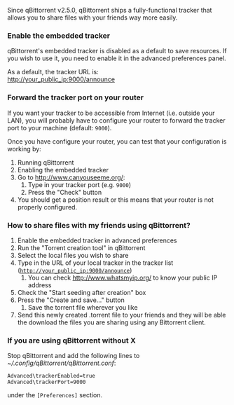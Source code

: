 Since qBittorrent v2.5.0, qBittorrent ships a fully-functional tracker that allows you to share files with your friends way more easily.

=== Enable the embedded tracker ===
qBittorrent's embedded tracker is disabled as a default to save resources. If you wish to use it, you need to enable it in the advanced preferences panel.

As a default, the tracker URL is:<br />
 http://your_public_ip:9000/announce

=== Forward the tracker port on your router ===
If you want your tracker to be accessible from Internet (i.e. outside your LAN), you will probably have to configure your router to forward the tracker port to your machine (default: <code>9000</code>).

Once you have configure your router, you can test that your configuration is working by:
# Running qBittorrent
# Enabling the embedded tracker
# Go to [[http://www.canyouseeme.org/]]:
## Type in your tracker port (e.g. <code>9000</code>)
## Press the "Check" button
# You should get a position result or this means that your router is not properly configured.

=== How to share files with my friends using qBittorrent? ===

# Enable the embedded tracker in advanced preferences
# Run the "Torrent creation tool" in qBittorrent
# Select the local files you wish to share
# Type in the URL of your local tracker in the tracker list (<code>http://your_public_ip:9000/announce</code>)
## You can check [[http://www.whatsmyip.org/]] to know your public IP address
# Check the "Start seeding after creation" box
# Press the "Create and save..." button
## Save the torrent file wherever you like
# Send this newly created .torrent file to your friends and they will be able the download the files you are sharing using any Bittorrent client.

=== If you are using qBittorrent without X ===
Stop qBittorrent and add the following lines to ''~/.config/qBittorrent/qBittorrent.conf'':
 Advanced\trackerEnabled=true
 Advanced\trackerPort=9000
under the <code>[Preferences]</code> section.
